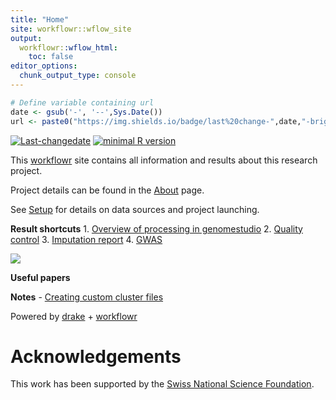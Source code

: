 ```yaml
---
title: "Home"
site: workflowr::wflow_site
output:
  workflowr::wflow_html:
    toc: false
editor_options:
  chunk_output_type: console
---
```


```r
# Define variable containing url
date <- gsub('-', '--',Sys.Date())
url <- paste0("https://img.shields.io/badge/last%20change-",date,"-brightgreen.svg")
```
[![Last-changedate](`r url`)](https://github.com/jennysjaarda/PSYMETAB)
[![minimal R version](https://img.shields.io/badge/R%3E%3D-3.5.0-brightgreen.svg)](https://cran.r-project.org/)

This [workflowr]() site contains all information and results about this research project.

Project details can be found in the [About](about.html) page.

See [Setup](setup.html) for details on data sources and project launching.

**Result shortcuts**
1. [Overview of processing in genomestudio](data_processing_in_genomestudio.html)
2. [Quality control]()
3. [Imputation report]()
4. [GWAS]()

![](assets/michigan_imputation_screenshot.PNG)

**Useful papers**

**Notes**
- [Creating custom cluster files](creating_custom_cluster_files.html)

Powered by [drake](https://github.com/ropensci/drake) + [workflowr](https://github.com/jdblischak/workflowr)

# Acknowledgements
This work has been supported by the [Swiss National Science Foundation](http://www.snf.ch/en/funding/Pages/default.aspx).

